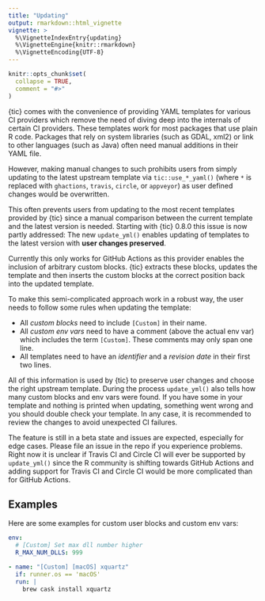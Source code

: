 ```yaml
---
title: "Updating"
output: rmarkdown::html_vignette
vignette: >
  %\VignetteIndexEntry{updating}
  %\VignetteEngine{knitr::rmarkdown}
  %\VignetteEncoding{UTF-8}
---
```


```r
knitr::opts_chunk$set(
  collapse = TRUE,
  comment = "#>"
)
```

{tic} comes with the convenience of providing YAML templates for various CI providers which remove the need of diving deep into the internals of certain CI providers.
These templates work for most packages that use plain R code.
Packages that rely on system libraries (such as GDAL, xml2) or link to other languages (such as Java) often need manual additions in their YAML file.

However, making manual changes to such prohibits users from simply updating to the latest upstream template via `tic::use_*_yaml()` (where `*` is replaced with `ghactions`, `travis`, `circle`, or `appveyor`) as user defined changes would be overwritten.

This often prevents users from updating to the most recent templates provided by {tic} since a manual comparison between the current template and the latest version is needed.
Starting with {tic} 0.8.0 this issue is now partly addressed: The new `update_yml()` enables updating of templates to the latest version with **user changes preserved**.

Currently this only works for GitHub Actions as this provider enables the inclusion of arbitrary custom blocks.
{tic} extracts these blocks, updates the template and then inserts the custom blocks at the correct position back into the updated template.

To make this semi-complicated approach work in a robust way, the user needs to follow some rules when updating the template:

- All *custom blocks* need to include `[Custom]` in their name.
- All *custom env vars* need to have a comment (above the actual env var) which includes the term `[Custom]`.
  These comments may only span one line.
- All templates need to have an *identifier* and a *revision date* in their first two lines.

All of this information is used by {tic} to preserve user changes and choose the right upstream template.
During the process `update_yml()` also tells how many custom blocks and env vars were found.
If you have some in your template and nothing is printed when updating, something went wrong and you should double check your template.
In any case, it is recommended to review the changes to avoid unexpected CI failures.

The feature is still in a beta state and issues are expected, especially for edge cases.
Please file an issue in the repo if you experience problems.
Right now it is unclear if Travis CI and Circle CI will ever be supported by `update_yml()` since the R community is shifting towards GitHub Actions and adding support for Travis CI and Circle CI would be more complicated than for GitHub Actions.

## Examples

Here are some examples for custom user blocks and custom env vars:

```yml
env:
  # [Custom] Set max dll number higher
  R_MAX_NUM_DLLS: 999
```

```yml
- name: "[Custom] [macOS] xquartz"
  if: runner.os == 'macOS'
  run: |
    brew cask install xquartz
```
